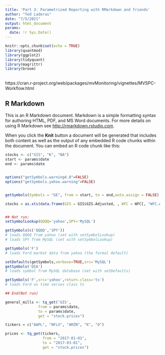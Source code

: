 ```yaml
---
title: 'Part 3: Parametrized Reporting with RMarkdown and friends'
author: "Ted Laderas"
date: "7/5/2021"
output: html_document
params: 
  date: !r Sys.Date()
---
```


```r
knitr::opts_chunk$set(echo = TRUE)
library(quantmod)
library(ggplot2)
library(tidyquant)
library(magrittr)
library(broom)
```

##

https://cran.r-project.org/web/packages/mvMonitoring/vignettes/MVSPC-Workflow.html


## R Markdown

This is an R Markdown document. Markdown is a simple formatting syntax for authoring HTML, PDF, and MS Word documents. For more details on using R Markdown see <http://rmarkdown.rstudio.com>.

When you click the **Knit** button a document will be generated that includes both content as well as the output of any embedded R code chunks within the document. You can embed an R code chunk like this:

```r
stocks <- c("GIS", "K", "NA")
start <- params$date
end <- params$date


options("getSymbols.warning4.0"=FALSE)
options("getSymbols.yahoo.warning"=FALSE)


getSymbols(Symbols = "GE", from = start, to = end,auto.assign = FALSE)

stocks = as.xts(data.frame(GIS = GIS$GIS.Adjusted, , WFC = WFC[, "WFC.Adjusted"]))


## Not run: 
setSymbolLookup(QQQQ='yahoo',SPY='MySQL')

getSymbols(c('QQQQ','SPY'))                
# loads QQQQ from yahoo (set with setSymbolLookup)
# loads SPY from MySQL (set with setSymbolLookup)

getSymbols('F')       
# loads Ford market data from yahoo (the formal default)

setDefaults(getSymbols,verbose=TRUE,src='MySQL')
getSymbols('DIA')                 
# loads symbol from MySQL database (set with setDefaults)

getSymbols('F',src='yahoo',return.class='ts') 
# loads Ford as time series class ts 

## End(Not run)
```

```r
general_mills <- tq_get('GIS',
               from = params$date,
               to = params$date,
               get = "stock.prices")

```

```r
tickers = c("AAPL", "NFLX", "AMZN", "K", "O")

prices <- tq_get(tickers,
                 from = "2017-01-01",
                 to = "2017-03-01",
                 get = "stock.prices")
```

